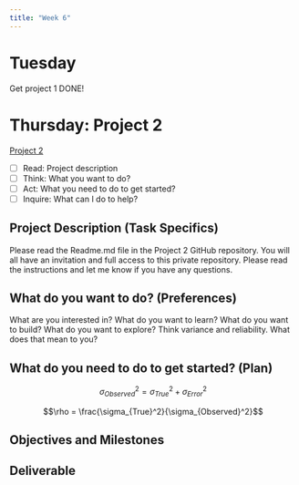 ```yaml
---
title: "Week 6"
---
```


# Tuesday

Get project 1 DONE!

# Thursday:  Project 2

[Project 2](https://github.com/pem725/PSYC757S24-Project2)

- [ ] Read: Project description
- [ ] Think:  What you want to do?
- [ ] Act: What you need to do to get started?
- [ ] Inquire: What can I do to help?

## Project Description (Task Specifics)

Please read the Readme.md file in the Project 2 GitHub repository.  You will all have an invitation and full access to this private repository.  Please read the instructions and let me know if you have any questions.

## What do you want to do? (Preferences)

What are you interested in?  What do you want to learn?  What do you want to build?  What do you want to explore?  Think variance and reliability.  What does that mean to you?

## What do you need to do to get started? (Plan)

$$\sigma_{Observed}^2 = \sigma_{True}^2 + \sigma_{Error}^2$$

$$\rho = \frac{\sigma_{True}^2}{\sigma_{Observed}^2}$$


## Objectives and Milestones






## Deliverable




